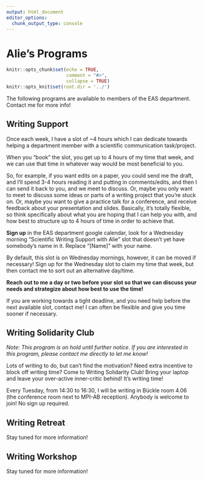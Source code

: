 ```yaml
---
output: html_document
editor_options:
  chunk_output_type: console
---
```


# Alie's Programs {#id}

```r
knitr::opts_chunk$set(echo = TRUE,
                      comment = "#>",
                      collapse = TRUE)
knitr::opts_knit$set(root.dir = '../')
```

The following programs are available to members of the EAS department. Contact me for more info!

## Writing Support {-}

Once each week, I have a slot of ~4 hours which I can dedicate towards helping a department member with a scientific communication task/project. 

When you "book" the slot, you get up to 4 hours of my time that week, and we can use that time in whatever way would be most beneficial to you. 

So, for example, if you want edits on a paper, you could send me the draft, and I'll spend 3-4 hours reading it and putting in comments/edits, and then I can send it back to you, and we meet to discuss. Or, maybe you only want to meet to discuss some ideas or parts of a writing project that you're stuck on. Or, maybe you want to give a practice talk for a conference, and receive feedback about your presentation and slides. Basically, it's totally flexible, so think specifically about what you are hoping that I can help you with, and how best to structure up to 4 hours of time in order to achieve that. 

**Sign up** in the EAS department google calendar, look for a Wednesday morning "Scientific Writing Support with Alie" slot that doesn't yet have somebody's name in it. Replace "[Name]" with your name. 

By default, this slot is on Wednesday mornings, however, it can be moved if necessary! Sign up for the Wednesday slot to claim my time that week, but then contact me to sort out an alternative day/time.

**Reach out to me a day or two before your slot so that we can discuss your needs and strategize about how best to use the time!**

If you are working towards a tight deadline, and you need help before the next available slot, contact me! I can often be flexible and give you time sooner if necessary.  
  
  
  
## Writing Solidarity Club {-}

*Note: This program is on hold until further notice. If you are interested in this program, please contact me directly to let me know!*

Lots of writing to do, but can't find the motivation? Need extra incentive to block off writing time? Come to Writing Solidarity Club! Bring your laptop and leave your over-active inner-critic behind! It's writing time!

Every Tuesday, from 14:30 to 16:30, I will be writing in Bückle room 4.06 (the conference room next to MPI-AB reception). Anybody is welcome to join! No sign up required.  
  
  
  
## Writing Retreat {-}

Stay tuned for more information!  
  
  
  
## Writing Workshop {-}

Stay tuned for more information!